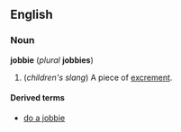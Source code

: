 ==English==
===Noun===
'''jobbie''' (''plural'' '''jobbies''')

#(''children's slang'') A piece of [[excrement]].

====Derived terms====
*[[do a jobbie]]